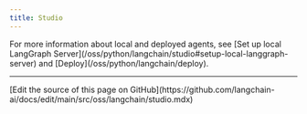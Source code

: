 ```yaml
---
title: Studio
---
```



<StableCalloutPy />



<Studio/>

<Tip>
For more information about local and deployed agents, see [Set up local LangGraph Server](/oss/python/langchain/studio#setup-local-langgraph-server) and [Deploy](/oss/python/langchain/deploy).
</Tip>

---

<Callout icon="pen-to-square" iconType="regular">
  [Edit the source of this page on GitHub](https://github.com/langchain-ai/docs/edit/main/src/oss/langchain/studio.mdx)
</Callout>

